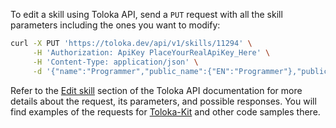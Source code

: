 To edit a skill using Toloka API, send a `PUT` request with all the skill parameters including the ones you want to modify:

```bash
curl -X PUT 'https://toloka.dev/api/v1/skills/11294' \
     -H 'Authorization: ApiKey PlaceYourRealApiKey_Here' \
     -H 'Content-Type: application/json' \
     -d '{"name":"Programmer","public_name":{"EN":"Programmer"},"public_requester_description":{"EN":"You are an expert in programming languages"},"private_comment":"Got at least 5 right responses on control tasks with C++ or Python","hidden":true,"deprecated":false}'
```

<Note mode="tip" title="Visit Toloka API reference">

Refer to the [Edit skill](https://toloka.ai/docs/api/api-reference/#put-/skills/-id-) section of the Toloka API documentation for more details about the request, its parameters, and possible responses. You will find examples of the requests for [Toloka-Kit](/docs/toloka-kit/) and other code samples there.

</Note>
